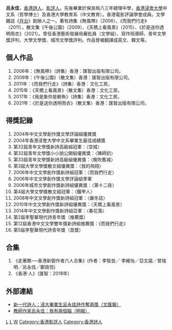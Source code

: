 {{no footnotes|time=2016-07-18T03:16:19+00:00}}
{{Infobox Writer
| name        = 呂永佳
| image       =
| imagesize   = 
| pseudonym   = 
| occupation  = 作家、教師
| birth_date  = {{birth date and age|1982|1|2}}
| birth_place = {{HKG-1959}}
| death_date  = 
| death_place = 
| nationality = {{CHN-HKG}}
| period      = 2006年至今
| genre       = 
| education   = 哲學博士
| subject     = 
| movement    = 
| notableworks= 詩集：《無風帶》（2006）、《而我們行走》（2011）、《我是象你是鯨魚》（2017）；<br>散文集：《午後公園》（2009）、《天橋上看風景》（2015）、《於是送你透明雨衣》（2021）
| magnum_opus = 
| influences  =
| influenced  = 
| signature   = <!-- 檔案不存在 性取向不明 -->
| website     = [https://m.facebook.com/luiwkeric 呂永佳Facebook專頁]
| footnotes   = 
}}
'''呂永佳'''{{BD|1982年|1月2日|||catIdx=L呂}}，[[香港|香港]][[詩人|詩人]]、[[影評人|影評人]]。先後畢業於保良局八三年總理中學，[[香港浸會大學|香港浸會大學]]中文系（哲學博士）及香港大學教育系（中文教育）。香港電影評論學會成員。文學雜誌《[[月台|月台]]》創辦人之一。著有詩集《無風帶》（2006）、《而我們行走》（2011），散文集《午後公園》（2009）、《天橋上看風景》（2015）、《於是送你透明雨衣》（2021）。曾任香港藝術發展局審批員（文學組）、寫作班導師、青年文學獎評判、大學文學獎、城市文學獎評判。作品曾被翻譯成英文、韓文等。

== 個人作品 ==
# 2006年：《無風帶》（詩集）香港：匯智出版有限公司。
# 2009年：《午後公園》（散文集）香港：匯智出版有限公司。
# 2011年：《而我們行走》（詩集）香港：文化工房。
# 2015年：《天橋上看風景》（散文集）香港：文化工房。
# 2017年：《我是象你是鯨魚》（詩集）香港：文化工房。
# 2021年：《於是送你透明雨衣》（散文集）香港：匯智出版有限公司。

== 得獎記錄 ==

# 2004年中文文學創作獎文學評論組優異獎
# 2004年香港浸會大學中文系畢業生最佳成績獎
# 第32屆青年文學獎新詩高級組冠軍：〈空城〉
# 第32屆青年文學獎小小說公開組優異獎：〈陳師奶〉
# 第33屆青年文學獎新詩高級組優異獎：〈晚吹舊城〉
# 第3屆大學文學獎散文組優異獎：〈我的飛翔〉
# 2006年中文文學創作獎新詩組冠軍：〈而我們行走〉
# 2006年中文文學創作獎文學評論組季軍
# 2006年城市文學創作獎新詩組優異獎：〈第十二夜〉
# 第4屆大學文學獎散文組冠軍：〈鐵甲人〉
# 2008年中文文學創作獎新詩組冠軍：〈嚴冬誌〉
# 2010年中文文學創作獎新詩組優異獎：〈天橋上看風景〉
# 2014年中文文學創作獎新詩組亞軍：〈春花落〉
# 第2屆李聖華現代詩青年獎（推薦獎）
# 第12屆香港中文文學雙年獎新詩組推薦獎：《而我們行走》
# 第5屆李聖華現代詩青年獎（首獎）

== 合集 ==

# 《走著瞧──香港新銳作者六人合集》(作者：李智良╱ 李維怡╱亞文諾／曾瑞明╱呂永佳╱鄭政恆)
# 《香港·人》（匯智：2018年）

== 外部連結 ==
* [http://paper.wenweipo.com/2007/01/02/ED0701020008.htm 新一代詩人：浸大畢業生呂永佳詩作奪兩獎（文匯報）]
* [http://life.mingpao.com/cfm/language3.cfm?File=20150508/language03/gfh1_er.txt 教師作家呂永佳：我有兩個腦（明報）]{{Wayback|url=http://life.mingpao.com/cfm/language3.cfm?File=20150508%2Flanguage03%2Fgfh1_er.txt |date=20160326061832 }}

[[Category:香港作家|L]]
[[Category:香港浸會大學校友|L]]
[[Category:呂姓|W]]
[[Category:香港影評人|Category:香港影評人]]
[[Category:香港詩人|Category:香港詩人]]